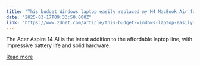 ```yaml
---
title: "This budget Windows laptop easily replaced my M4 MacBook Air for one reason"
date: "2025-03-17T09:33:50.000Z"
link: "https://www.zdnet.com/article/this-budget-windows-laptop-easily-replaced-my-m4-macbook-air-for-one-reason/"
---
```


The Acer Aspire 14 AI is the latest addition to the affordable laptop line, with impressive battery life and solid hardware.

[Read more](https://www.zdnet.com/article/this-budget-windows-laptop-easily-replaced-my-m4-macbook-air-for-one-reason/)
